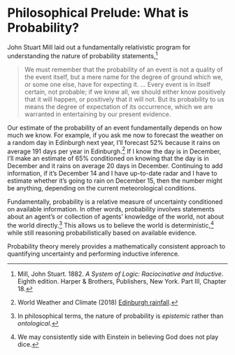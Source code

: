 # Philosophical Prelude: What is Probability? {-}

John Stuart Mill laid out a fundamentally relativistic program for
understanding the nature of probability statements,^[Mill, John
Stuart.  1882.  *A System of Logic: Raciocinative and Inductive*.
Eighth edition. Harper & Brothers, Publishers, New York. Part III,
Chapter 18.]

> We must remember that the probability of an event is not a quality
of the event itself, but a mere name for the degree of ground which
we, or some one else, have for expecting it. $\ldots$ Every event is
in itself certain, not probable; if we knew all, we should either know
positively that it will happen, or positively that it will not. But
its probability to us means the degree of expectation of its
occurrence, which we are warranted in entertaining by our present
evidence.

Our estimate of the probability of an event fundamentally depends on
how much we know.  For example, if you ask me now to forecast the
weather on a random day in Edinburgh next year, I'll forecast 52%
because it rains on average 191 days per year in Edinburgh.^[World
Weather and Climate (2018) [Edinburgh
rainfall](https://weather-and-climate.com/average-monthly-Rainy-days,Edinburgh-uk,Scotland).]
If I know the day is in December, I'll make an estimate of 65%
conditioned on knowing that the day is in December and it rains on
average 20 days in December.  Continuing to add information, if it's
December 14 and I have up-to-date radar and I have to estimate whether
it's going to rain on December 15, then the number might be anything,
depending on the current meteorological conditions.

Fundamentally, probability is a relative measure of uncertainty
conditioned on available information.  In other words, probability
involves statements about an agent's or collection of agents'
knowledge of the world, not about the world directly.^[In
philosophical terms, the nature of probability is *epistemic* rather
than *ontological*.]  This allows us to believe the world is
deterministic,^[We may consistently side with Einstein in believing
God does not play dice.] while still reasoning probabilistically based
on available evidence.

Probability theory merely provides a mathematically consistent
approach to quantifying uncertainty and performing inductive
inference.